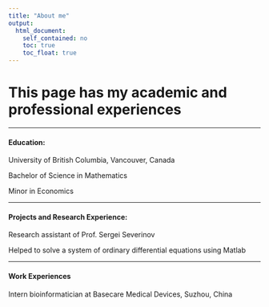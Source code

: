 ```yaml
---
title: "About me"
output: 
  html_document:
    self_contained: no
    toc: true
    toc_float: true
---
```


# This page has my academic and professional experiences

***
#### Education:   

University of British Columbia, Vancouver, Canada   

  Bachelor of Science in Mathematics   
  
  Minor in Economics   
  
  
***
#### Projects and Research Experience:   

Research assistant of Prof. Sergei Severinov   

Helped to solve a system of ordinary differential equations using Matlab   

***
#### Work Experiences   

Intern bioinformatician at Basecare Medical Devices, Suzhou, China   

  
